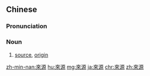 {{also|来源}}
==Chinese==
{{zh-forms|s=来源}}

===Pronunciation===
{{zh-pron
|m=láiyuán
|c=loi4 jyun4
|mn=lâi-goân
|cat=n
}}

===Noun===
{{zh-noun}}
# [[source]], [[origin]]

[[zh-min-nan:來源]]
[[hu:來源]]
[[mg:來源]]
[[ja:來源]]
[[chr:來源]]
[[zh:來源]]